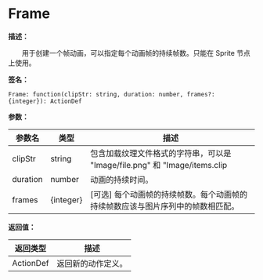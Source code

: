 
# Frame

**描述：**

&emsp;&emsp;用于创建一个帧动画，可以指定每个动画帧的持续帧数。只能在 Sprite 节点上使用。

**签名：**
```tl
Frame: function(clipStr: string, duration: number, frames?: {integer}): ActionDef
```

**参数：**

| 参数名 | 类型 | 描述 |
| --- | --- | --- |
| clipStr | string | 包含加载纹理文件格式的字符串，可以是 "Image/file.png" 和 "Image/items.clip|itemA"，支持的图片文件格式有：jpg、png、dds、pvr、ktx。 |
| duration | number | 动画的持续时间。 |
| frames | \{integer} | [可选] 每个动画帧的持续帧数。每个动画帧的持续帧数应该与图片序列中的帧数相匹配。 |

**返回值：**

| 返回类型 | 描述 |
| --- | --- |
| ActionDef | 返回新的动作定义。 |